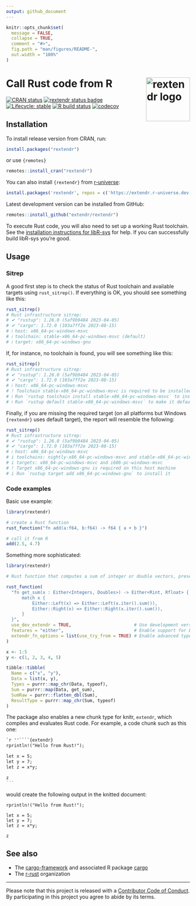 ```yaml
---
output: github_document
---
```


<!-- README.md is generated from README.Rmd. Please edit that file -->

```r
knitr::opts_chunk$set(
  message = FALSE,
  collapse = TRUE,
  comment = "#>",
  fig.path = "man/figures/README-",
  out.width = "100%"
)
```

# Call Rust code from R <img width="120px" alt="rextendr logo" align="right" src="man/figures/rextendr-logo.png">

<!-- badges: start -->
[![CRAN status](https://www.r-pkg.org/badges/version/rextendr)](https://CRAN.R-project.org/package=rextendr)
[![rextendr status badge](https://extendr.r-universe.dev/badges/rextendr)](https://extendr.r-universe.dev/rextendr)
[![Lifecycle: stable](https://img.shields.io/badge/lifecycle-stable-brightgreen.svg)](https://lifecycle.r-lib.org/articles/stages.html#stable)
[![R build status](https://github.com/extendr/rextendr/workflows/R-CMD-check/badge.svg)](https://github.com/extendr/rextendr/actions)
[![codecov](https://codecov.io/gh/extendr/rextendr/branch/main/graph/badge.svg?token=5H6ID0LAO7)](https://app.codecov.io/gh/extendr/rextendr)
<!-- badges: end -->

## Installation

To install release version from CRAN, run:

```r
install.packages("rextendr")
```

or use `{remotes}`

```r
remotes::install_cran("rextendr")
```

You can also install `{rextendr}` from [r-universe](https://extendr.r-universe.dev/rextendr):

```r
install.packages('rextendr', repos = c('https://extendr.r-universe.dev', 'https://cloud.r-project.org'))
```

Latest development version can be installed from GitHub:

```r
remotes::install_github("extendr/rextendr")
```

To execute Rust code, you will also need to set up a working Rust toolchain. See the [installation instructions for libR-sys](https://github.com/extendr/libR-sys) for help. If you can successfully build libR-sys you're good.

## Usage

### Sitrep

A good first step is to check the status of Rust toolchain and available targets using `rust_sitrep()`. If everything is OK, you should see something like this:

```r
rust_sitrep()
# Rust infrastructure sitrep:
# ✔ "rustup": 1.26.0 (5af9b9484 2023-04-05)
# ✔ "cargo": 1.72.0 (103a7ff2e 2023-08-15)
# ℹ host: x86_64-pc-windows-msvc
# ℹ toolchain: stable-x86_64-pc-windows-msvc (default)
# ℹ target: x86_64-pc-windows-gnu
```

If, for instance, no toolchain is found, you will see something like this:

```r
rust_sitrep()
# Rust infrastructure sitrep:
# ✔ "rustup": 1.26.0 (5af9b9484 2023-04-05)
# ✔ "cargo": 1.72.0 (103a7ff2e 2023-08-15)
# ℹ host: x86_64-pc-windows-msvc
# ! Toolchain stable-x86_64-pc-windows-msvc is required to be installed and set as default
# ℹ Run `rustup toolchain install stable-x86_64-pc-windows-msvc` to install it
# ℹ Run `rustup default stable-x86_64-pc-windows-msvc` to make it default
```

Finally, if you are missing the required target (on all platforms but Windows `{rextendr}` uses default target), the report will resemble the following:

```r
rust_sitrep()
# Rust infrastructure sitrep:
# ✔ "rustup": 1.26.0 (5af9b9484 2023-04-05)
# ✔ "cargo": 1.72.0 (103a7ff2e 2023-08-15)
# ℹ host: x86_64-pc-windows-msvc
# i toolchains: nightly-x86_64-pc-windows-msvc and stable-x86_64-pc-windows-msvc (default)
# i targets: x86_64-pc-windows-msvc and i686-pc-windows-msvc
# ! Target x86_64-pc-windows-gnu is required on this host machine
# i Run `rustup target add x86_64-pc-windows-gnu` to install it
```

### Code examples

Basic use example:

```r
library(rextendr)

# create a Rust function
rust_function("fn add(a:f64, b:f64) -> f64 { a + b }")

# call it from R
add(2.5, 4.7)
```

Something more sophisticated:

```r
library(rextendr)

# Rust function that computes a sum of integer or double vectors, preserving the type

rust_function(
  "fn get_sum(x : Either<Integers, Doubles>) -> Either<Rint, Rfloat> {
      match x {
          Either::Left(x) => Either::Left(x.iter().sum()),
          Either::Right(x) => Either::Right(x.iter().sum()),
      }
  }",
  use_dev_extendr = TRUE,                        # Use development version of extendr from GitHub
  features = "either",                           # Enable support for Either crate
  extendr_fn_options = list(use_try_from = TRUE) # Enable advanced type conversion
)

x <- 1:5
y <- c(1, 2, 3, 4, 5)

tibble::tibble(
  Name = c("x", "y"),
  Data = list(x, y),
  Types = purrr::map_chr(Data, typeof),
  Sum = purrr::map(Data, get_sum),
  SumRaw = purrr::flatten_dbl(Sum),
  ResultType = purrr::map_chr(Sum, typeof)
)

```

The package also enables a new chunk type for knitr, `extendr`, which compiles and evaluates Rust code. For example, a code chunk such as this one:
````markdown
`r ''````{extendr}
rprintln!("Hello from Rust!");

let x = 5;
let y = 7;
let z = x*y;

z
```
````
would create the following output in the knitted document:
```extendr
rprintln!("Hello from Rust!");

let x = 5;
let y = 7;
let z = x*y;

z
```

## See also

- The [cargo-framework](https://github.com/dbdahl/cargo-framework) and associated R package [cargo](https://cran.r-project.org/package=cargo)
- The [r-rust](https://github.com/r-rust) organization

-----

Please note that this project is released with a [Contributor Code of Conduct](https://github.com/extendr/rextendr/blob/main/CODE-OF-CONDUCT.md). By participating in this project you agree to abide by its terms.
